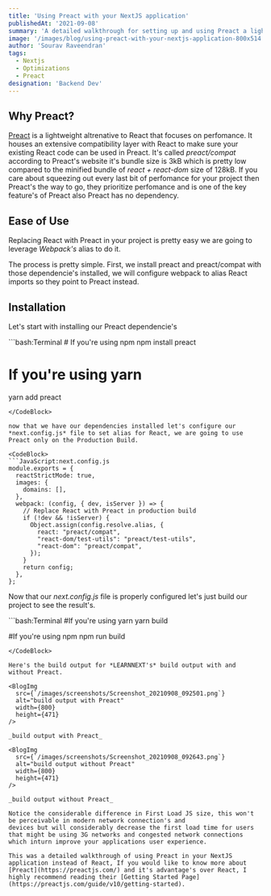 ```yaml
---
title: 'Using Preact with your NextJS application'
publishedAt: '2021-09-08'
summary: 'A detailed walkthrough for setting up and using Preact a lightweight altrenative to React in your NextJS application.'
image: '/images/blog/using-preact-with-your-nextjs-application-800x514.jpg'
author: 'Sourav Raveendran'
tags:
  - Nextjs
  - Optimizations
  - Preact
designation: 'Backend Dev'
---
```


## Why Preact?

[Preact](https://preactjs.com/) is a lightweight altrenative to React that focuses on perfomance. It houses an extensive compatibility layer with React to make
sure your existing React code can be used in Preact. It's called *preact/compat* according to Preact's website it's bundle size is 3kB which is pretty
low compared to the minified bundle of *react + react-dom* size of 128kB. If you care about squeezing out every last bit of perfomance for your project then
Preact's the way to go, they prioritize perfomance and is one of the key feature's of Preact also Preact has no dependency.

## Ease of Use

Replacing React with Preact in your project is pretty easy we are going to leverage *Webpack's* alias to do it.

The process is pretty simple. First, we install preact and preact/compat with those dependencie's installed, we will configure
webpack to alias React imports so they point to Preact instead.

## Installation

Let's start with installing our Preact dependencie's

<CodeBlock>
```bash:Terminal
# If you're using npm
npm install preact

# If you're using yarn
yarn add preact
````
</CodeBlock>

now that we have our dependencies installed let's configure our *next.config.js* file to set alias for React, we are going to use Preact only on the Production Build.

<CodeBlock>
```JavaScript:next.config.js
module.exports = {
  reactStrictMode: true,
  images: {
    domains: [],
  },
  webpack: (config, { dev, isServer }) => {
    // Replace React with Preact in production build
    if (!dev && !isServer) {
      Object.assign(config.resolve.alias, {
        react: "preact/compat",
        "react-dom/test-utils": "preact/test-utils",
        "react-dom": "preact/compat",
      });
    }
    return config;
  },
};
````
</CodeBlock>

Now that our *next.config.js* file is properly configured let's just build our project to see the result's.

<CodeBlock>
```bash:Terminal
#If you're using yarn
yarn build

#If you're using npm
npm run build
```
</CodeBlock>

Here's the build output for *LEARNNEXT's* build output with and without Preact.

<BlogImg
  src={`/images/screenshots/Screenshot_20210908_092501.png`}
  alt="build output with Preact"
  width={800}
  height={471}
/>

_build output with Preact_

<BlogImg
  src={`/images/screenshots/Screenshot_20210908_092643.png`}
  alt="build output without Preact"
  width={800}
  height={471}
/>

_build output without Preact_

Notice the considerable difference in First Load JS size, this won't be perceivable in modern network connection's and
devices but will considerably decrease the first load time for users that might be using 3G networks and congested network connections
which inturn improve your applications user experience.

This was a detailed walkthrough of using Preact in your NextJS application instead of React, If you would like to know more about [Preact](https://preactjs.com/) and it's advantage's over React, I highly recommend reading their [Getting Started Page](https://preactjs.com/guide/v10/getting-started).

